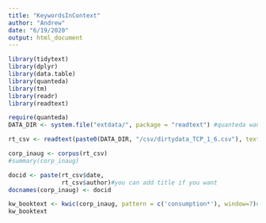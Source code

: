 ```yaml
---
title: "KeywordsInContext"
author: "Andrew"
date: "6/19/2020"
output: html_document
---
```

```r
library(tidytext)
library(dplyr)
library(data.table)
library(quanteda)
library(tm)
library(readr)
library(readtext)
```

```r
require(quanteda)
DATA_DIR <- system.file("extdata/", package = "readtext") #quanteda wants you to put the external files in the readtext folder extdata. You can probably change the folder if you want..

rt_csv <- readtext(paste0(DATA_DIR, "/csv/dirtydata_TCP_1_6.csv"), text_field = "booktext")

```

```r
corp_inaug <- corpus(rt_csv)
#summary(corp_inaug)
```

```r
docid <- paste(rt_csv$date, 
               rt_csv$author)#you can add title if you want
docnames(corp_inaug) <- docid
```

```r
kw_booktext <- kwic(corp_inaug, pattern = c('consumption*'), window=7)#you can add more keywords with commas and quotations. window = x is how many words you want to surround the keyword
kw_booktext
```
